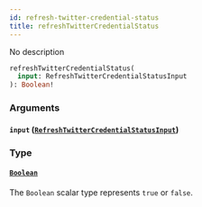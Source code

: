 ```yaml
---
id: refresh-twitter-credential-status
title: refreshTwitterCredentialStatus
---
```



No description

```graphql
refreshTwitterCredentialStatus(
  input: RefreshTwitterCredentialStatusInput
): Boolean!
```


### Arguments

#### `input` ([`RefreshTwitterCredentialStatusInput`](../../references/inputs/refresh-twitter-credential-status-input))




### Type

#### [`Boolean`](../../references/scalars/boolean) 

The `Boolean` scalar type represents `true` or `false`.




